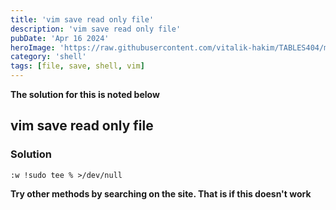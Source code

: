 ```yaml
---
title: 'vim save read only file'
description: 'vim save read only file'
pubDate: 'Apr 16 2024'
heroImage: 'https://raw.githubusercontent.com/vitalik-hakim/TABLES404/main/error_b/SHELL.jpg'
category: 'shell'
tags: [file, save, shell, vim]
---
```


**The solution for this is noted below**

## vim save read only file

### Solution

```shell
:w !sudo tee % >/dev/null
```

**Try other methods by searching on the site. That is if this doesn't work**
